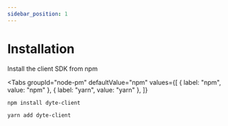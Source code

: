 ```yaml
---
sidebar_position: 1
---
```


# Installation


Install the client SDK from npm

<Tabs
  groupId="node-pm"
  defaultValue="npm"
  values={[
    { label: "npm", value: "npm" },
    { label: "yarn", value: "yarn" },
  ]}
>
  <TabItem value="npm">

```shell
npm install dyte-client
```

  </TabItem>
  <TabItem value="yarn">

```shell
yarn add dyte-client
```

  </TabItem>
</Tabs>
